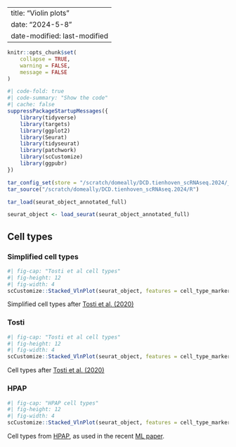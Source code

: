 
---
title: "Violin plots"
date: "2024-5-8" 
date-modified: last-modified
---

```r
knitr::opts_chunk$set(
    collapse = TRUE,
    warning = FALSE,
    message = FALSE
)
```

```r
#| code-fold: true
#| code-summary: "Show the code"
#| cache: false
suppressPackageStartupMessages({
    library(tidyverse)
    library(targets)
    library(ggplot2)
    library(Seurat)
    library(tidyseurat)
    library(patchwork)
    library(scCustomize)
    library(ggpubr)
})

tar_config_set(store = "/scratch/domeally/DCD.tienhoven_scRNAseq.2024/_targets")
tar_source("/scratch/domeally/DCD.tienhoven_scRNAseq.2024/R")

tar_load(seurat_object_annotated_full)

seurat_object <- load_seurat(seurat_object_annotated_full)
```

## Cell types

::: {.panel-tabset}

### Simplified cell types

```r
#| fig-cap: "Tosti et al cell types"
#| fig-height: 12
#| fig-width: 4
scCustomize::Stacked_VlnPlot(seurat_object, features = cell_type_markers, x_lab_rotate = TRUE, colors_use = cell_type_palette, group.by = "cell_type") & labs(title = "Cell type")
```

Simplified cell types after [Tosti et al. (2020)](https://www.gastrojournal.org/article/S0016-5085(20)35399-3/fulltext)

### Tosti

```r
#| fig-cap: "Tosti et al cell types"
#| fig-height: 12
#| fig-width: 4
scCustomize::Stacked_VlnPlot(seurat_object, features = cell_type_markers, x_lab_rotate = TRUE, colors_use = cell_type_palette, group.by = "tosti_cell_type") & labs(title = "Tosti et al 2021")
```

Cell types after [Tosti et al. (2020)](https://www.gastrojournal.org/article/S0016-5085(20)35399-3/fulltext)

### HPAP

```r
#| fig-cap: "HPAP cell types"
#| fig-height: 12
#| fig-width: 4
scCustomize::Stacked_VlnPlot(seurat_object, features = cell_type_markers, x_lab_rotate = TRUE, colors_use = cell_type_palette, group.by = "hpap_celltype") & labs(title = "HPAP")
```

Cell types from [HPAP](https://hpap.pmacs.upenn.edu/explore/download?matrix), as used in the recent [ML paper](https://www.cell.com/cell-reports-medicine/fulltext/S2666-3791(24)00204-0).

::: 
